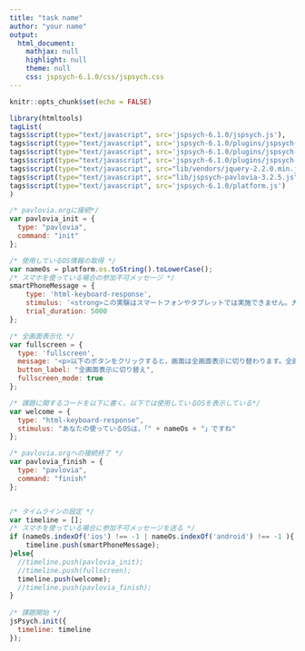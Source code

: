 ```yaml
---
title: "task name"
author: "your name"
output:
  html_document:
    mathjax: null
    highlight: null
    theme: null
    css: jspsych-6.1.0/css/jspsych.css
---
```


```r
knitr::opts_chunk$set(echo = FALSE)
```

```r
library(htmltools)
tagList(
tags$script(type="text/javascript", src='jspsych-6.1.0/jspsych.js'),
tags$script(type="text/javascript", src='jspsych-6.1.0/plugins/jspsych-html-keyboard-response.js'),
tags$script(type="text/javascript", src='jspsych-6.1.0/plugins/jspsych-html-button-response.js'),
tags$script(type="text/javascript", src='jspsych-6.1.0/plugins/jspsych-fullscreen.js'),
tags$script(type="text/javascript", src="lib/vendors/jquery-2.2.0.min.js"),
tags$script(type="text/javascript", src="lib/jspsych-pavlovia-3.2.5.js"),
tags$script(type="text/javascript", src='jspsych-6.1.0/platform.js')
)
```

```js
/* pavlovia.orgに接続*/
var pavlovia_init = {
  type: "pavlovia",
  command: "init"
};

/* 使用しているOS情報の取得 */
var nameOs = platform.os.toString().toLowerCase();
/* スマホを使っている場合の参加不可メッセージ */
smartPhoneMessage = {
    type: 'html-keyboard-response',
    stimulus: '<strong>この実験はスマートフォンやタブレットでは実施できません。大変申し訳ございませんが，パソコンを使って実施をしてください。</strong>',
    trial_duration: 5000
};

/* 全画面表示化 */
var fullscreen = {
  type: 'fullscreen',
  message: '<p>以下のボタンをクリックすると，画面は全画面表示に切り替わります。全画面表示を止めたい場合はEscキーを押してください。</p>',
  button_label: "全画面表示に切り替え",
  fullscreen_mode: true
};

/* 課題に関するコードを以下に書く。以下では使用しているOSを表示している*/
var welcome = {
  type: "html-keyboard-response",
  stimulus: "あなたの使っているOSは，「" + nameOs + "」ですね"
};

/* pavlovia.orgへの接続終了 */
var pavlovia_finish = {
  type: "pavlovia",
  command: "finish"
};


/* タイムラインの設定 */
var timeline = [];
/* スマホを使っている場合に参加不可メッセージを送る */
if (nameOs.indexOf('ios') !== -1 | nameOs.indexOf('android') !== -1 ){
	timeline.push(smartPhoneMessage);
}else{
  //timeline.push(pavlovia_init);
  //timeline.push(fullscreen);
  timeline.push(welcome);
  //timeline.push(pavlovia_finish);
}
    
/* 課題開始 */
jsPsych.init({
  timeline: timeline
});
```

